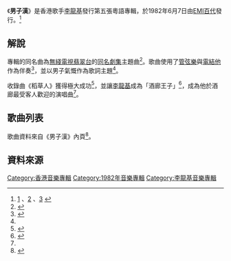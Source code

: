 {{Album infobox | 
|  Name        = 男子漢
|  Type        = [[專輯|專輯]]
|  Artist      = [[李龍基|李龍基]]
|  Cover       = LeeLungKee_05.jpg
|  Background  = 
|  Released    = 1982年6月7日<ref>{{cite website |url=https://music.apple.com/hk/album/男子漢/1442233228 |title=李龍基在Apple Music上的《男子漢》 |website=[[Apple_Music|Apple Music]] |location=香港 |accessdate=2019-12-09 |archive-date=2021-07-13 |archive-url=https://web.archive.org/web/20210713134908/https://music.apple.com/hk/album/%E7%94%B7%E5%AD%90%E6%BC%A2/1442233228 |dead-url=no }}</ref><br />2004年<small>(《33 轉黑膠修復‧經典電視劇主題曲》5CDs 套裝)</small><br />2006年<small>(復刻 CD)</small>
|  Recorded    = 
|  Genre       = [[粵語流行音樂|粵語流行音樂]]
|  Length      = 38:10
|  Label       = [[EMI|EMI百代]]
|  Number      =
|  Producer    = 
|  Reviews     = 
|  Last album  = [[情謎_(專輯)|情謎]]<br />（1980年）
|  This album  = '''男子漢'''<br />（1982年）
|  Next album  = [[李龍基精選|李龍基精選]]<br />（1982年）
}}

《'''男子漢'''》是香港歌手[[李龍基|李龍基]]發行第五張粵語專輯，於1982年6月7日由[[EMI|EMI百代]]發行。<ref>[https://michaelchu-73917.medium.com/顧嘉煇系列13-男子漢-另一警匪片歌曲經典-fbb5b77d992c] {{Wayback|url=https://michaelchu-73917.medium.com/%E9%A1%A7%E5%98%89%E7%85%87%E7%B3%BB%E5%88%9713-%E7%94%B7%E5%AD%90%E6%BC%A2-%E5%8F%A6%E4%B8%80%E8%AD%A6%E5%8C%AA%E7%89%87%E6%AD%8C%E6%9B%B2%E7%B6%93%E5%85%B8-fbb5b77d992c |date=20210716124725 }}、[https://books.google.com.hk/books?id=fdyVDwAAQBAJ&pg=PA208&lpg=PA208&dq=李龍基+男子漢+大碟&source=bl&ots=T01MC6wgba&sig=ACfU3U2LabMS3lqFrLwNodw8vNblr_PV-w&hl=zh-TW&sa=X&ved=2ahUKEwjjrcP03N3xAhVBQfUHHXZPAQw4MhDoATAJegQIBxAC#v=onepage&q=李龍基%20男子漢%20大碟&f=false] {{Wayback|url=https://books.google.com.hk/books?id=fdyVDwAAQBAJ&pg=PA208&lpg=PA208&dq=%E6%9D%8E%E9%BE%8D%E5%9F%BA+%E7%94%B7%E5%AD%90%E6%BC%A2+%E5%A4%A7%E7%A2%9F&source=bl&ots=T01MC6wgba&sig=ACfU3U2LabMS3lqFrLwNodw8vNblr_PV-w&hl=zh-TW&sa=X&ved=2ahUKEwjjrcP03N3xAhVBQfUHHXZPAQw4MhDoATAJegQIBxAC#v=onepage&q=李龍基%20男子漢%20大碟&f=false |date=20210715135735 }}、[https://www.discogs.com/李龍基-男子漢/release/14002483] {{Wayback|url=https://www.discogs.com/%E6%9D%8E%E9%BE%8D%E5%9F%BA-%E7%94%B7%E5%AD%90%E6%BC%A2/release/14002483 |date=20210712142724 }}</ref>

== 解說 ==
專輯的同名曲為[[無綫電視|無綫電視]][[翡翠台|翡翠台]]的[[男子漢_(電視劇)|同名劇集]]主題曲<ref>{{cite website |url=https://www.kkbox.com/hk/tc/song/Zl9VqiS022P5H80VF80VF0P4-index.html |title=男子漢 - 無綫電視劇「男子漢」主題曲 |website=[[KKBOX|KKBOX]] |accessdate=2019-12-09 |archive-date=2021-07-15 |archive-url=https://web.archive.org/web/20210715232341/https://www.kkbox.com/hk/tc/song/Zl9VqiS022P5H80VF80VF0P4-index.html |dead-url=no }}</ref>。歌曲使用了[[管弦樂|管弦樂]]與[[電結他|電結他]]作為伴奏<ref name="medium">{{cite website |url=https://medium.com/@michaelchu_73917/顧嘉煇系列13-男子漢-另一警匪片歌曲經典-fbb5b77d992c |title=【顧嘉煇系列13】《男子漢》另一警匪片歌曲經典 |author=千千闋歌與我常在 |website=Medium |date=2018-10-01 |accessdate=2019-12-09 |archive-date=2019-12-09 |archive-url=https://web.archive.org/web/20191209114816/https://medium.com/@michaelchu_73917/%E9%A1%A7%E5%98%89%E7%85%87%E7%B3%BB%E5%88%9713-%E7%94%B7%E5%AD%90%E6%BC%A2-%E5%8F%A6%E4%B8%80%E8%AD%A6%E5%8C%AA%E7%89%87%E6%AD%8C%E6%9B%B2%E7%B6%93%E5%85%B8-fbb5b77d992c |dead-url=no }}</ref>，並以男子氣慨作為歌詞主題<ref name="medium"/>。

收錄曲《稻草人》獲得極大成功<ref>{{cite website |url=https://www.mpweekly.com/entertainment/focus/20180617-118669 |title=【同皇帝撞名】深宮計李龍基vs李隆基　TVB御用皇帝由寵幸Do姐開始 |website=[[明報周刊|明報周刊]] |date=2018-06-17 |accessdate=2019-12-09 |archive-date=2021-07-13 |archive-url=https://web.archive.org/web/20210713134906/https://www.mpweekly.com/entertainment/focus/20180617-118669 |dead-url=no }}</ref>，並讓[[李龍基|李龍基]]成為「酒廊王子」<ref name="we">{{cite journal|url=https://books.google.com.hk/books?id=v0_aDAAAQBAJ&pg=PA109|title=我們都是這樣唱大的|author=[[區瑞強|區瑞強]]|location=香港|work=知出版社|publisher=香港聯合書刊物流有限公司|ISBN=9789621460646|page=109|date=2016-10-07|accessdate=2019-12-09|archive-date=2021-07-13|archive-url=https://web.archive.org/web/20210713134904/https://books.google.com.hk/books?id=v0_aDAAAQBAJ&pg=PA109|dead-url=no}}</ref>，成為他於酒廊最受客人歡迎的演唱曲<ref name="we"/>。

== 歌曲列表 ==
歌曲資料來自《男子漢》內頁<ref name="Notes">{{cite AV media notes |title=男子漢 |others=李龍基 |year=1982 |type=專輯內頁 |publisher=EMI百代 |location=香港}}</ref>。
{{Track listing
| headline = 
| music_credits = yes
| lyrics_credits = yes
| arranger_credits = yes
| total_length = 38:10

| title1 = 男子漢
| music1 =[[顧嘉輝|顧嘉輝]]
| lyrics1 = [[鄭國江|鄭國江]]
| arranger1 = 顧嘉輝
| length1 = 3:18

| title2 = 春的鼓舞
| music2 = 李瑞成
| lyrics2 = [[林振強|林振強]]
| arranger2 = [[陳永良|陳永良]]
| length2 = 2:15

| title3 = 陽光活躍心裏
| music3 = Dick Feller
| lyrics3 = [[黃霑|黃湛森]]
| arranger3 = Joey Villanueva
| length3 = 3:28

| title4 = 夜香港
| music4 = 李龍基
| lyrics4 = 鄭國江
| arranger4 = [[徐日勤|徐日勤]]
| length4 = 2:12

| title5 = 祇有她
| music5 = {{flat list|
* 森家住吉
* 淺川佐紀子
}}
| lyrics5 = 林振強
| arranger5 = 陳永良
| length5 = 3:44

| title6 = 繁星
| music6 = Geoff Stephens
| lyrics6 = 黃湛森
| arranger6 = Joey Villanueva
| length6 = 3:55

| title7 = 輕舟
| music7 = 梁漢銘
| lyrics7 = [[潘偉源|潘偉源]]
| arranger7 = 徐日勤
| length7 = 3:19

| title8 = 稻草人
| music8 = [[林慕德|Mahmood Rumjahn]]
| lyrics8 = 林振強
| arranger8 = Mahmood Rumjahn
| length8 = 3:07

| title9 = 遲來的花季
| music9 = [[邱晨|邱晨]]
| lyrics9 = 鄭國江
| arranger9 = Joey Villanueva
| length9 = 3:11

| title10 = 穿梭太空
| music10 = {{flat list|
* 竜真知子
* 小田裕一郎
}}
| lyrics10 = 鄭國江
| arranger10 = 陳永良
| length10 = 2:41

| title11 = 晨光好
| music11 = 菅原進
| lyrics11 = 鄭國江
| arranger11 = Joey Villanueva
| length11 = 3:15

| title12 = 二人同心
| music12 = Joey Villanueva
| lyrics12 = 黃湛森
| arranger12 = Joey Villanueva
| length12 = 3:23
}}

== 資料來源 ==
{{reflist}}

[[Category:香港音樂專輯|Category:香港音樂專輯]]
[[Category:1982年音樂專輯|Category:1982年音樂專輯]]
[[Category:李龍基音樂專輯|Category:李龍基音樂專輯]]